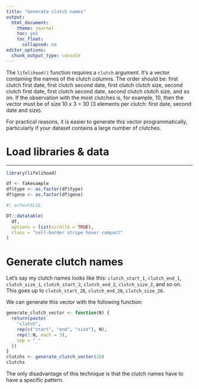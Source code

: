 ```yaml
---
title: "Generate clutch names"
output: 
  html_document:
    theme: journal
    toc: yes
    toc_float:
      collapsed: no
editor_options: 
  chunk_output_type: console
---
```


The `lifelihood()` function requires a `clutch` argument. It's a vector containing the names of the clutch columns. The order should be: first clutch first date, first clutch second date, first clutch clutch size, second clutch first date, first clutch second date, second clutch clutch size, and so on. If the observation with the most clutches is, for example, 10, then the vector must be of size 10 x 3 = 30 (3 elements per clutch: first date, second date and size).

For practical reasons, it is easier to generate this vector programmatically, particularly if your dataset contains a large number of clutches.

# Load libraries & data
***

```r
library(lifelihood)

df <- fakesample
df$type <- as.factor(df$type)
df$geno <- as.factor(df$geno)
```

```r
#| echo=FALSE

DT::datatable(
  df,
  options = list(scrollX = TRUE),
  class = "cell-border stripe hover compact"
)
```

# Generate clutch names

Let's say my clutch names looks like this: `clutch_start_1`, `clutch_end_1`, `clutch_size_1`, `clutch_start_2`, `clutch_end_2`, `clutch_size_2`, and so on. This goes up to `clutch_start_28`, `clutch_end_28`, `clutch_size_28`.

We can generate this vector with the following function:

```r
generate_clutch_vector <- function(N) {
  return(paste(
    "clutch",
    rep(c("start", "end", "size"), N),
    rep(1:N, each = 3),
    sep = "_"
  ))
}
clutchs <- generate_clutch_vector(28)
clutchs
```

The only disadvantage of this technique is that the clutch names have to have a specific pattern.
